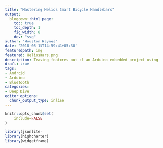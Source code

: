 ```yaml
---
title: "Mastering Helios Smart Bicycle Handlebars"
output:
  blogdown::html_page:
    toc: true
    toc_depth: 1
    fig_width: 8
    dev: "svg"
author: "Houston Haynes"
date: '2018-05-15T14:59:43+05:30'
featuredpath: img
featured: HeliosBars.png
description: Teasing features out of an Arduino embedded project using Android and Google Location Services APIs
draft: true
tags:
- Android
- Arduino
- Bluetooth
categories: 
- Deep Dive
editor_options: 
  chunk_output_type: inline
---
```

```r
knitr::opts_chunk$set(
	include=FALSE
)

library(jsonlite)
library(highcharter)
library(widgetframe)
```

